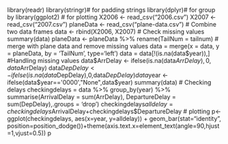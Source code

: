 library(readr)
library(stringr)# for padding strings
library(dplyr)# for group by
library(ggplot2) # for plotting
X2006 <- read_csv("2006.csv")
X2007 <- read_csv("2007.csv")
planeData <- read_csv("plane-data.csv")
# Combine two data frames
data <- rbind(X2006, X2007)
# Check missing values
summary(data)
planeData <- planeData %>% rename(TailNum = tailnum)
# merge with plane data and remove missing values
data = merge(x = data, y = planeData, by = 'TailNum', type='left')
data = data[!(is.na(data$year)),]
#Handling missing values
data$ArrDelay <- ifelse(is.na(data$ArrDelay),0,data$ArrDelay)
data$DepDelay <- ifelse(is.na(data$DepDelay),0,data$DepDelay)
data$year <- ifelse(data$year=='0000',"None",data$year)
summary(data)
# Checking delays
checkingdelays = data %>% group_by(year) %>% summarise(ArrivalDelay = sum(ArrDelay), DepartureDelay = sum(DepDelay),.groups = 'drop')
checkingdelays$alldelay = checkingdelays$ArrivalDelay+checkingdelays$DepartureDelay
# plotting
p<-ggplot(checkingdelays, aes(x=year, y=alldelay)) +
  geom_bar(stat="identity", position=position_dodge())+theme(axis.text.x=element_text(angle=90,hjust=1,vjust=0.5))
p
